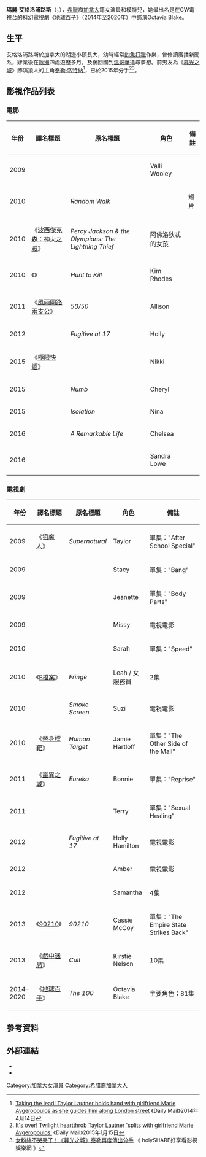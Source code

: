 {{Infobox person
| name        = 瑪麗·艾格洛浦路斯<br />Marie Avgeropoulos
| image       = Marie Avgeropoulos (The Hundred panel) (cropped).jpg
| caption     = 艾格洛浦路斯於2013年[[聖地亞哥國際動漫展|聖地亞哥國際動漫展]]
| image_size   = 
| birth_date  = {{Birth date and age|1986|06|17|df=yes}}
| birth_place = [[加拿大|加拿大]][[安大略省|安大略省]][[雷灣|雷灣]]
| nationality = {{CAN}}
| occupation  = 女演員、模特兒
| yearsactive = 2009年至今
| known_for   = {{ubl |《[[戲中迷局|戲中迷局]]》|《{{link-en|獵與殺|Hunt to Kill}}》|《[[地球百子|地球百子]]》}}
| website     =
}}
'''瑪麗·艾格洛浦路斯'''（{{lang-en|'''Marie Avgeropoulos'''}}，{{bd|1986年|6月17日}}），[[希臘|希臘]]裔[[加拿大|加拿大]]籍女演員和模特兒，她最出名是在CW電視台的科幻電視劇《[[地球百子|地球百子]]》（2014年至2020年）中飾演Octavia Blake。

== 生平 ==
艾格洛浦路斯於加拿大的湖邊小鎮長大，幼時經常[[釣魚|釣魚]][[打獵|打獵]]作樂，曾修讀廣播新聞系，肄業後在[[歐洲|歐洲]]四處遊歷多月，及後回國到[[溫哥華|溫哥華]]追尋夢想。前男友為《[[暮光之城|暮光之城]]》飾演狼人的主角[[泰勒·洛特納|泰勒·洛特納]]<ref>[http://www.dailymail.co.uk/tvshowbiz/article-2604516/Taking-lead-Taylor-Lautner-holds-hand-girlfriend-Marie-Avgeropoulos-guides-London-street.html Taking the lead! Taylor Lautner holds hand with girlfriend Marie Avgeropoulos as she guides him along London street] {{Wayback|url=http://www.dailymail.co.uk/tvshowbiz/article-2604516/Taking-lead-Taylor-Lautner-holds-hand-girlfriend-Marie-Avgeropoulos-guides-London-street.html |date=20160918060013 }}《Daily Mail》2014年4月14日</ref>，已於2015年分手<ref>[http://www.dailymail.co.uk/tvshowbiz/article-2911079/Taylor-Lautner-splits-girlfriend-Marie-Avgeropoulos.html It's over! Twilight heartthrob Taylor Lautner 'splits with girlfriend Marie Avgeropoulos'] {{Wayback|url=http://www.dailymail.co.uk/tvshowbiz/article-2911079/Taylor-Lautner-splits-girlfriend-Marie-Avgeropoulos.html |date=20170417075328 }}《Daily Mail》2015年1月15日</ref><ref>[http://www.holyshare.com.tw/enter/index/articleid/30912/ 女粉絲不哭哭了！《暮光之城》泰勒再度傳出分手] {{Wayback|url=http://www.holyshare.com.tw/enter/index/articleid/30912/ |date=20190330205608 }}《 holySHARE好享看影視娛樂網 》</ref>。

== 影視作品列表 ==
=== 電影 ===
{| class="wikitable sortable"
|-
! 年份
! 譯名標題
! 原名標題
! 角色
! class="unsortable" | 備註
|-
| 2009
| {{n/a}}
| ''{{link-en|I Love You, Beth Cooper (film)|I Love You, Beth Cooper (film)|I Love You, Beth Cooper}}''
| Valli Wooley
|
|-
| 2010
| {{n/a}}
| ''Random Walk''
| {{n/a}}
| 短片
|-
| 2010
| 《[[波西傑克森：神火之賊|波西傑克森：神火之賊]]》
|''Percy Jackson & the Olympians: The Lightning Thief''
| 阿佛洛狄忒的女孩
|
|-
| 2010
| 《{{link-en|獵與殺|Hunt to Kill}}》
| ''Hunt to Kill''
| Kim Rhodes
|
|-
| 2011
| 《[[風雨同路兩支公|風雨同路兩支公]]》
| ''50/50''
| Allison
|
|-
| 2012
| {{n/a}}
| ''Fugitive at 17''
| Holly
|
|-
| 2015
| 《[[極限快遞|極限快遞]]》
| ''{{link-en|Tracers (film)|Tracers (film)|Tracers}}''
| Nikki
|
|-
| 2015
| {{n/a}}
| ''Numb''
| Cheryl
|
|-
| 2015
| {{n/a}}
| ''Isolation''
| Nina
|
|-
| 2016
| {{n/a}}
| ''A Remarkable Life''
| Chelsea
|
|-
| 2016
| {{n/a}}
| ''{{link-en|Dead Rising: Endgame|Dead Rising: Endgame}}''
| Sandra Lowe
|
|}

=== 電視劇 ===
{| class="wikitable sortable"
|-
! 年份
! 譯名標題
! 原名標題
! 角色
! class="unsortable" | 備註
|-
| 2009
| 《[[狙魔人_(電視劇)|狙魔人]]》
| ''Supernatural''
| Taylor
| 單集："After School Special"
|-
| 2009
| {{n/a}}
| ''{{link-en|Harper's Island|Harper's Island}}''
| Stacy
| 單集："Bang"
|-
| 2009
| {{n/a}}
| ''{{link-en|The Guard (TV series)|The Guard (TV series)|The Guard}}''
| Jeanette
| 單集："Body Parts"
|-
| 2009
| {{n/a}}
| ''{{link-en|Sorority Wars|Sorority Wars}}''
| Missy
| 電視電影
|-
| 2010
| {{n/a}}
| ''{{link-en|The Troop|The Troop}}''
| Sarah
| 單集："Speed"
|-
| 2010
| 《[[F檔案|F檔案]]》
| ''Fringe''
| Leah / 女服務員
| 2集
|-
| 2010
| {{n/a}}
| ''Smoke Screen''
| Suzi
| 電視電影
|-
| 2010
| 《[[替身標靶|替身標靶]]》
| ''Human Target''
| Jamie Hartloff
| 單集："The Other Side of the Mall"
|-
| 2011
| 《[[靈異之城|靈異之城]]》
| ''Eureka''
| Bonnie
| 單集："Reprise"
|-
| 2011
| {{n/a}}
| ''{{link-en|Hiccups (TV series)|Hiccups (TV series)|Hiccups}}''
| Terry
| 單集："Sexual Healing"
|-
| 2012
| {{n/a}}
| ''Fugitive at 17''
| Holly Hamilton
| 電視電影
|-
| 2012
| {{n/a}}
| ''{{link-en|Walking the Halls|Walking the Halls}}''
| Amber
| 電視電影
|-
| 2012
| {{n/a}}
| ''{{link-en|The Inbetweeners (U.S. TV series)|The Inbetweeners (U.S. TV series)|The Inbetweeners}}''
| Samantha
| 4集
|-
| 2013
| 《[[90210|90210]]》
| ''90210''
| Cassie McCoy
| 單集："The Empire State Strikes Back"
|-
| 2013
| 《[[戲中迷局|戲中迷局]]》
| ''Cult''
| Kirstie Nelson
| 10集
|-
| 2014–2020
| 《[[地球百子|地球百子]]》
| ''The 100''
| Octavia Blake
| 主要角色；81集
|}

== 參考資料 ==
{{reflist}}

== 外部連結 ==
* {{imdb name|2955595}}
* {{instagram|marieavgeropoulos}}

{{normdaten}}
{{DEFAULTSORT: Avgeropoulos, Marie}}
[[Category:加拿大女演員|Category:加拿大女演員]]
[[Category:希腊裔加拿大人|Category:希腊裔加拿大人]]